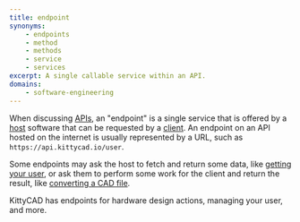 ```yaml
---
title: endpoint
synonyms:
    - endpoints
    - method
    - methods
    - service
    - services
excerpt: A single callable service within an API.
domains:
    - software-engineering
---
```

When discussing [APIs](/glossary/application-programming-interface-api), an "endpoint" is a single service that is offered by a [host](/glossary/host) software that can be requested by a [client](/glossary/client). An endpoint on an API hosted on the internet is usually represented by a URL, such as `https://api.kittycad.io/user`.

Some endpoints may ask the host to fetch and return some data, like [getting your user](https://kittycad.io/docs/api/get-your-user), or ask them to perform some work for the client and return the result, like [converting a CAD file](https://kittycad.io/docs/api/convert-cad-file).

KittyCAD has endpoints for hardware design actions, managing your user, and more.